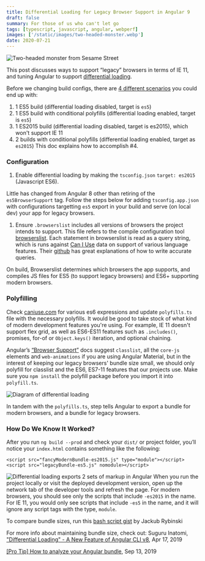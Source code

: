 ```yaml
---
title: Differential Loading for Legacy Browser Support in Angular 9
draft: false
summary: For those of us who can't let go
tags: [typescript, javascript, angular, webperf]
images: ['/static/images/two-headed-monster.webp']
date: 2020-07-21
---
```


![Two-headed monster from Sesame Street](/static/images/two-headed-monster.webp)

This post discusses ways to support “legacy” browsers in terms of IE 11, and tuning Angular to support [differential loading](https://angular.io/guide/deployment#differential-loading).

Before we changing build configs, there are [4 different scenarios](https://auth0.com/blog/angular-8-differential-loading/) you could end up with:

1. 1 ES5 build (differential loading disabled, target is `es5`)
2. 1 ES5 build with conditional polyfills (differential loading enabled, target is `es5`)
3. 1 ES2015 build (differential loading disabled, target is es2015), which won't support IE 11
4. 2 builds with conditional polyfills (differential loading enabled, target as `es2015`)
   This doc explains how to accomplish #4.

### Configuration

1. Enable differential loading by making the `tsconfig.json` `target: es2015` (Javascript ES6).

Little has changed from Angular 8 other than retiring of the `es5BrowserSupport` tag. Follow the steps below for adding `tsconfig.app.json` with configurations targetting `es5` export in your build and serve (on local dev) your app for legacy browsers.

1. Ensure `.browserslist` includes all versions of browsers the project intends to support.
   This file refers to the compile configuration tool [browserslist](https://github.com/browserslist/browserslist). Each statement in browserslist is read as a query string, which is runs against [Can I Use](https://caniuse.com/) data on support of various language features. Their [github](https://github.com/browserslist/browserslist#full-list) has great explanations of how to write accurate queries.

On build, Browserslist determines which browsers the app supports, and compiles JS files for ES5 (to support legacy browsers) and ES6+ supporting modern browsers.

### Polyfilling

Check [caniuse.com](http://caniuse.com/) for various es6 expressions and update `polyfills.ts` file with the necessary polyfills. It would be good to take stock of what kind of modern development features you're using. For example, IE 11 doesn't support flex grid, as well as ES6-ES11 features such as `.includes()`, promises, for-of or `Object.keys()` iteration, and optional chaining.

Angular’s [“Browser Support”](https://angular.io/guide/browser-support) docs suggest `classlist`, all the `core-js` elements and `web-animations` if you are using Angular Material, but in the interest of keeping our legacy browsers' bundle size small, we should only polyfill for classlist and the ES6, ES7-11 features that our projects use. Make sure you `npm install` the polyfill package before you import it into `polyfill.ts`.

![Diagram of differential loading](https://developer.okta.com/assets-jekyll/blog/spring-boot-2-angular-8/differential-loading-slide-96a8f9e28945254efff078756aa5eb95cecd138e7e5d702253160bd968d98c77.jpg)

In tandem with the `polyfills.ts`, step tells Angular to export a bundle for modern browsers, and a bundle for legacy browsers.

### How Do We Know It Worked?

After you run `ng build --prod` and check your `dist/` or project folder, you’ll notice your `index.html` contains something like the following:

```
<script src="fancyModernBundle-es2015.js" type="module"></script>
<script src="legacyBundle-es5.js" nomodule></script>
```

![Differential loading exports 2 sets of markup in Angular](https://webdesigntips.blog/wp-content/uploads/2019/06/1560365790_564_A-Guide-to-Angular-8039s-Differential-Loading.png)
When you run the project locally or visit the deployed development version, open up the network tab of the developer tools and refresh the page. For modern browsers, you should see only the scripts that include `-es2015` in the name. For IE 11, you would only see scripts that include `-es5` in the name, and it will ignore any script tags with the type, `module`.

To compare bundle sizes, run this [bash script gist](https://gist.github.com/jrybinski/3d27cddee875b7d152c5e8eec86d14f3) by Jackub Rybinski

For more info about maintaining bundle size, check out:
Suguru Inatomi, ["Differential Loading" - A New Feature of Angular CLI v8](https://dev.to/lacolaco/differential-loading-a-new-feature-of-angular-cli-v8-4jl), Apr 17, 2019

[[Pro Tip] How to analyze your Angular bundle](https://dev.to/angular/pro-tip-how-to-analyze-your-angular-bundle-297f),
Sep 13, 2019
